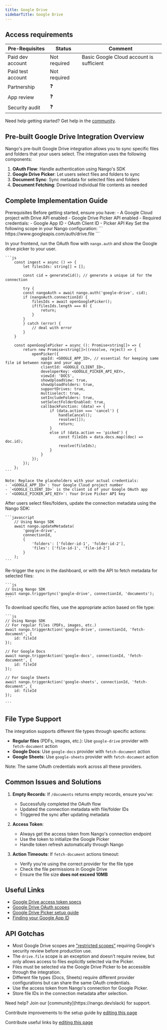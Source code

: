 ```yaml
---
title: Google Drive
sidebarTitle: Google Drive
---
```



<Overview />
<PreBuiltTooling />
<PreBuiltUseCases />

## Access requirements
| Pre-Requisites | Status | Comment|
| - | - | - |
| Paid dev account | Not required | Basic Google Cloud account is sufficient |
| Paid test account | Not required | |
| Partnership | ❓ | |
| App review | ❓ |  |
| Security audit | ❓ | |

<Tip>Need help getting started? Get help in the [community](https://nango.dev/slack).</Tip>

## Pre-built Google Drive Integration Overview

Nango's pre-built Google Drive integration allows you to sync specific files and folders that your users select. The integration uses the following components:

1. **OAuth Flow**: Handle authentication using Nango's SDK
2. **Google Drive Picker**: Let users select files and folders to sync
3. **Document Sync**: Sync metadata for selected files and folders
4. **Document Fetching**: Download individual file contents as needed

## Complete Implementation Guide

<Steps>
  <Step title="1. Initial Setup">
    Prerequisites
    Before getting started, ensure you have:
    - A Google Cloud project with Drive API enabled
    - Google Drive Picker API enabled
    - Required credentials:
        - Google App ID
        - OAuth Client ID
        - Picker API Key
  </Step>

  <Step title="2. Configure OAuth & Drive Picker">
    Set the following scope in your Nango configuration:
    ```
        https://www.googleapis.com/auth/drive.file
    ```

In your frontend, run the OAuth flow with `nango.auth` and show the Google drive picker to your user.

    ```js
        const ingest = async () => {
            let filesIds: string[] = [];

            const cid = generateCid(); // generate a unique id for the connection

            try {
            const nangoAuth = await nango.auth('google-drive', cid);
            if (nangoAuth.connectionId) {
                filesIds = await openGooglePicker();
                if(filesIds.length === 0) {
                    return;
                }
            }
            } catch (error) {
                // deal with error
            }
        }

        const openGooglePicker = async (): Promise<string[]> => {
            return new Promise<string[]>((resolve, reject) => {
                openPicker({
                    appId: <GOOGLE_APP_ID>, // essential for keeping same file id between nango and your app
                    clientId: <GOOGLE_CLIENT_ID>,
                    developerKey: <GOOGLE_PICKER_API_KEY>,
                    viewId: 'DOCS',
                    showUploadView: true,
                    showUploadFolders: true,
                    supportDrives: true,
                    multiselect: true,
                    setIncludeFolders: true,
                    setSelectFolderEnabled: true,
                    callbackFunction: (data) => {
                        if (data.action === 'cancel') {
                            handleCancel();
                            resolve([]);
                            return;
                        }
                        else if (data.action == 'picked') {
                            const fileIds = data.docs.map((doc) => doc.id);
                            resolve(fileIds);
                        }
                    }
                });
            });
        };
    ```

    Note: Replace the placeholders with your actual credentials:
    - `<GOOGLE_APP_ID>`: Your Google Cloud project number
    - `<GOOGLE_CLIENT_ID>` is the client id of your Google OAuth app
    - `<GOOGLE_PICKER_API_KEY>`: Your Drive Picker API key
  </Step>

  <Step title="3. Update Connection Metadata">
    After users select files/folders, update the connection metadata using the Nango SDK:

    ```javascript
        // Using Nango SDK
        await nango.updateMetadata(
            'google-drive',
            connectionId,
            {
                'folders': ['folder-id-1', 'folder-id-2'],
                'files': ['file-id-1', 'file-id-2']
            }
        );
    ```
  </Step>

  <Step title="4. Trigger Document Sync">
    Re-trigger the sync in the dashboard, or with the API to fetch metadata for selected files:

    ```js
    // Using Nango SDK
    await nango.triggerSync('google-drive', connectionId, 'documents');
    ```
  </Step>

  <Step title="5. Fetch Individual Files">
    To download specific files, use the appropriate action based on file type:

    ```js
    // Using Nango SDK
    // For regular files (PDFs, images, etc.)
    await nango.triggerAction('google-drive', connectionId, 'fetch-document', {
        id: fileId
    });

    // For Google Docs
    await nango.triggerAction('google-docs', connectionId, 'fetch-document', {
        id: fileId
    });

    // For Google Sheets
    await nango.triggerAction('google-sheets', connectionId, 'fetch-document', {
        id: fileId
    });

    ```
  </Step>
</Steps>

## File Type Support

The integration supports different file types through specific actions:

- **Regular files** (PDFs, images, etc.): Use `google-drive` provider with `fetch-document` action
- **Google Docs**: Use `google-docs` provider with `fetch-document` action
- **Google Sheets**: Use `google-sheets` provider with `fetch-document` action

Note: The same OAuth credentials work across all these providers.

## Common Issues and Solutions

1. **Empty Records**: If `/documents` returns empty records, ensure you've:
   - Successfully completed the OAuth flow
   - Updated the connection metadata with file/folder IDs
   - Triggered the sync after updating metadata

2. **Access Token**:
   - Always get the access token from Nango's connection endpoint
   - Use the token to initialize the Google Picker
   - Handle token refresh automatically through Nango

3. **Action Timeouts**: If `fetch-document` actions timeout:
   - Verify you're using the correct provider for the file type
   - Check the file permissions in Google Drive
   - Ensure the file size **does not exceed 10MB**

## Useful Links

- [Google Drive access token specs](https://cloud.google.com/iam/docs/reference/sts/rest/v1/TopLevel/token#response-body)
- [Google Drive OAuth scopes](https://developers.google.com/identity/protocols/oauth2/scopes#drive)
- [Google Drive Picker setup guide](https://developers.google.com/drive/picker/guides/overview)
- [Finding your Google App ID](https://stackoverflow.com/a/40638063)


## API Gotchas

- Most Google Drive scopes are ["restricted scopes"](https://developers.google.com/identity/protocols/oauth2/production-readiness/restricted-scope-verification) requiring Google's security review before production use.
- The `drive.file` scope is an exception and doesn't require review, but only allows access to files explicitly selected via the Picker.
- Files must be selected via the Google Drive Picker to be accessible through the integration.
- Different file types (Docs, Sheets) require different provider configurations but can share the same OAuth credentials.
- Use the access token from Nango's connection for Google Picker.
- Store file IDs in the connection metadata after selection.

<Note>
Need help? Join our [community](https://nango.dev/slack) for support.
</Note>


<Note>Contribute improvements to the setup guide by [editing this page](https://github.com/nangohq/nango/tree/master/docs-v2/integrations/all/google-drive.mdx)</Note>


<Note>Contribute useful links by [editing this page](https://github.com/nangohq/nango/tree/master/docs-v2/integrations/all/google-drive.mdx)</Note>
